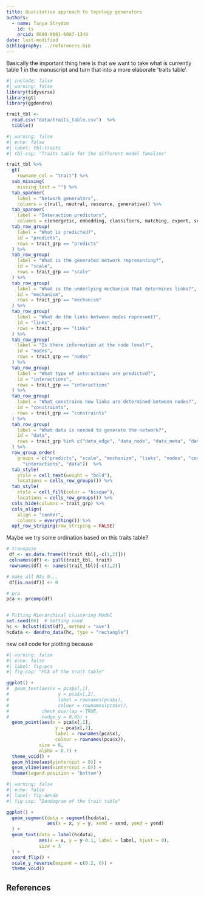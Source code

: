```yaml
---
title: Qualitative approach to topology generators
authors:
  - name: Tanya Strydom
    id: ts
    orcid: 0000-0001-6067-1349
date: last-modified
bibliography: ../references.bib
---
```


Basically the important thing here is that we want to take what is currently table 1 in the manuscript and turn that into a more elaborate 'traits table'.

```r
#| include: false
#| warning: false
library(tidyverse)
library(gt)
library(ggdendro)

trait_tbl <-
  read.csv("data/traits_table.csv")  %>% 
  tibble()
```

```r
#| warning: false
#| echo: false
#| label: tbl-traits
#| tbl-cap: "Traits table for the different model families"

trait_tbl %>% 
  gt(
    rowname_col = "trait") %>% 
  sub_missing(
    missing_text = "") %>% 
  tab_spanner(
    label = "Network generators",
    columns = c(null, neutral, resource, generative)) %>% 
  tab_spanner(
    label = "Interaction predictors",
    columns = c(energetic, embedding, classifiers, matching, expert, scavenging))  %>%
  tab_row_group(
    label = "What is predicted?",
    id = "predicts",
    rows = trait_grp == "predicts"
  ) %>%
  tab_row_group(
    label = "What is the generated network representing?",
    id = "scale",
    rows = trait_grp == "scale"
  ) %>% 
  tab_row_group(
    label = "What is the underlying mechanism that determines links?",
    id = "mechanism",
    rows = trait_grp == "mechanism"
  ) %>%
  tab_row_group(
    label = "What do the links between nodes represent?",
    id = "links",
    rows = trait_grp == "links"
  ) %>%
  tab_row_group(
    label = "Is there information at the node level?",
    id = "nodes",
    rows = trait_grp == "nodes"
  ) %>%
  tab_row_group(
    label = "What type of interactions are predicted?",
    id = "interactions",
    rows = trait_grp == "interactions"
  ) %>%
  tab_row_group(
    label = "What constrains how links are determined between nodes?",
    id = "constraints",
    rows = trait_grp == "constraints"
  ) %>% 
  tab_row_group(
    label = "What data is needed to generate the network?",
    id = "data",
    rows = trait_grp %in% c("data_edge", "data_node", "data_meta", "data_network")
  ) %>% 
  row_group_order(
    groups = c("predicts", "scale", "mechanism", "links", "nodes", "constraints", 
      "interactions", "data"))  %>% 
  tab_style(
    style = cell_text(weight = "bold"),
    locations = cells_row_groups()) %>% 
  tab_style(
    style = cell_fill(color = "bisque"),
    locations = cells_row_groups()) %>% 
  cols_hide(columns = trait_grp) %>% 
  cols_align(
    align = "center",
    columns = everything()) %>% 
  opt_row_striping(row_striping = FALSE)

```

Maybe we try some ordination based on this traits table?

```r

# transpose
 df <- as.data.frame(t(trait_tbl[,-c(1,2)]))
 colnames(df) <- pull(trait_tbl, trait)
 rownames(df) <- names(trait_tbl)[-c(1,2)]

# make all NAs 0...
 df[is.na(df)] <- 0

# pca
pca <- prcomp(df)


# Fitting Hierarchical clustering Model
set.seed(66)  # Setting seed
hc <- hclust(dist(df), method = "ave")
hcdata <- dendro_data(hc, type = "rectangle")

```

new cell code for plotting because

```r
#| warning: false
#| echo: false
#| label: fig-pca
#| fig-cap: "PCA of the trait table"

ggplot() +
#  geom_text(aes(x = pca$x[,1],
#                  y = pca$x[,2],
#                  label = rownames(pca$x),
#                  colour = rownames(pca$x)),
#            check_overlap = TRUE,
#            nudge_y = 0.05) +
  geom_point(aes(x = pca$x[,1],
                  y = pca$x[,2],
                  label = rownames(pca$x),
                  colour = rownames(pca$x)),
            size = 6,
            alpha = 0.7) +
  theme_void() +
  geom_hline(aes(yintercept = 0)) +
  geom_vline(aes(xintercept = 0)) +
  theme(legend.position = 'bottom')


```

```r
#| warning: false
#| echo: false
#| label: fig-dendo
#| fig-cap: "Dendogram of the trait table"

ggplot() +
  geom_segment(data = segment(hcdata), 
               aes(x = x, y = y, xend = xend, yend = yend)
  ) +
  geom_text(data = label(hcdata), 
            aes(x = x, y = y-0.1, label = label, hjust = 0), 
            size = 3
  ) +
  coord_flip() +
  scale_y_reverse(expand = c(0.2, 0)) +
  theme_void()

```

## References {.unnumbered}

::: {#refs}
:::